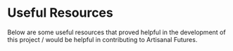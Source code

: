 # Useful Resources

Below are some useful resources that proved helpful in the development of this project / would be helpful in contributing to Artisanal Futures.
